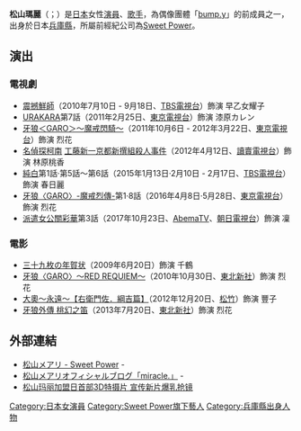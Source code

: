 {{BLP unsourced|time=2021-03-18T10:10:28+00:00}}
{{藝人
| 姓名 = 松山瑪麗
| 類型 = 女演員
| 圖片 =
| 羅馬拼音 =
| 綽號 = 
| 出生日期 = {{birth_date_and_age|1991|9|2}}
| 出生地點 = [[日本|日本]][[兵庫縣|兵庫縣]]
| 國籍 = {{JPN}}
| 代表作 = 
| 音樂類型 = 
| 職業 = [[演員|演員]]、[[歌手|歌手]]
| 三圍 = 
| 配偶 = {{marriage|[[武田航平|武田航平]]|2020年－||reason=}}
| 活躍年代 = 2007年－
| 經紀公司 = 
| 相關團體 = [[bump.y|bump.y]]
| 網站 = 
| 電視節目 = 
}}
'''松山瑪麗'''（{{lang-ja|まつやま メアリ}}；{{bd|1991年|9月2日|}}）是[[日本|日本]]女性[[演員|演員]]、[[歌手|歌手]]，為偶像團體「[[bump.y|bump.y]]」的前成員之一，出身於日本[[兵庫縣|兵庫縣]]，所屬前經紀公司為[[Sweet_Power|Sweet Power]]。

==演出==
===電視劇===

* [[震撼鮮師|震撼鮮師]]（2010年7月10日 - 9月18日、[[TBS電視台|TBS電視台]]）飾演 早乙女耀子
* [[URAKARA|URAKARA]]第7話（2011年2月25日、[[東京電視台|東京電視台]]）飾演 漆原カレン
* [[牙狼＜GARO＞～魔戒閃騎～|牙狼＜GARO＞～魔戒閃騎～]]（2011年10月6日 - 2012年3月22日、[[東京電視台|東京電視台]]）飾演 烈花
* [[名偵探柯南|名偵探柯南]] [[名偵探柯南_(電視劇)#第4作|工藤新一京都新撰組殺人事件]]（2012年4月12日、[[讀賣電視台|讀賣電視台]]）飾演 林原桃香
* [[純白|純白]]第1話·第5話〜第6話（2015年1月13日·2月10日 - 2月17日、[[TBS電視台|TBS電視台]]）飾演 春日麗
* [[牙狼〈GARO〉-魔戒烈傳-|牙狼〈GARO〉-魔戒烈傳-]]第1·8話（2016年4月8日·5月28日、[[東京電視台|東京電視台]]）飾演 烈花
* [[派遣女公關彩華|派遣女公關彩華]]第3話（2017年10月23日、[[AbemaTV|AbemaTV]]、[[朝日電視台|朝日電視台]]）飾演 凜

===電影===

* [[三十九枚の年賀状|三十九枚の年賀状]]（2009年6月20日）飾演 千鶴
* [[牙狼〈GARO〉〜RED_REQUIEM〜|牙狼〈GARO〉〜RED REQUIEM〜]]（2010年10月30日、[[東北新社|東北新社]]）飾演 烈花
* [[大奧～永遠～【右衛門佐．綱吉篇】|大奧～永遠～【右衛門佐．綱吉篇】]]（2012年12月20日、[[松竹|松竹]]）飾演 豐子
* [[牙狼外傳_桃幻之笛|牙狼外傳 桃幻之笛]]（2013年7月20日、[[東北新社|東北新社]]）飾演 烈花

==外部連結==
* [https://web.archive.org/web/20190314223307/http://sweetpower.jp/sweetpower/mary/ 松山メアリ - Sweet Power] - {{ja icon}}
* [http://ameblo.jp/mary0902/ 松山メアリオフィシャルブログ「miracle.」] {{Wayback|url=http://ameblo.jp/mary0902/ |date=20180414025601 }} - {{ja icon}}
* [http://www.1905.com/news/20100328/338291.shtml 松山玛丽加盟日首部3D特摄片 宣传新片爆乳抢镜] {{Wayback|url=http://www.1905.com/news/20100328/338291.shtml |date=20190801110126 }}

{{DEFAULTSORT:Matsuyama, Maria}}
[[Category:日本女演員|Category:日本女演員]]
[[Category:Sweet_Power旗下藝人|Category:Sweet Power旗下藝人]]
[[Category:兵庫縣出身人物|Category:兵庫縣出身人物]]
